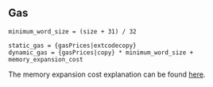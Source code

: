 ## Gas

    minimum_word_size = (size + 31) / 32

    static_gas = {gasPrices|extcodecopy}
    dynamic_gas = {gasPrices|copy} * minimum_word_size + memory_expansion_cost

The memory expansion cost explanation can be found [here](/about).
